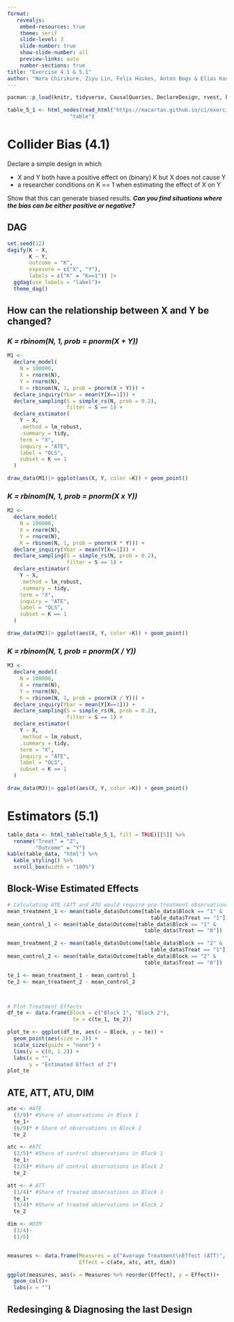 ```yaml
---
format: 
   revealjs:
    embed-resources: true
    theme: serif
    slide-level: 3
    slide-number: true
    show-slide-number: all
    preview-links: auto
    number-sections: true
title: "Exercise 4.1 & 5.1"
author: "Nora Chirikure, Ziyu Lin, Felix Hüskes, Anton Bogs & Elias Koch"
---
```

```r
pacman::p_load(knitr, tidyverse, CausalQueries, DeclareDesign, rvest, kableExtra, knitr, ggdag) #load packages

table_5_1 <- html_nodes(read_html("https://macartan.github.io/ci/exercises.html#estimation-and-inference-frequentist"), #pull data for 5.1
                    "table") 
```


# Collider Bias (4.1)
Declare a simple design in which 

- X and Y both have a positive effect on (binary) K but X does not cause Y 
- a researcher conditions on K == 1 when estimating the effect of X on Y

Show that this can generate biased results. ***Can you find situations where the bias can be either positive or negative?***

## DAG
```r
set.seed(12) 
dagify(K ~ X,
       K ~ Y,
       outcome = "K",
       exposure = c("X", "Y"),
       labels = c("K" = "K==1")) |> 
  ggdag(use_labels = "label")+
  theme_dag()
```

## How can the relationship between X and Y be changed?

###  *K = rbinom(N, 1, prob = pnorm(X + Y))*
```r
M1 <- 
  declare_model(
    N = 100000, 
    X = rnorm(N),
    Y = rnorm(N),
    K = rbinom(N, 1, prob = pnorm(X + Y))) +
  declare_inquiry(Ybar = mean(Y[X==1])) +
  declare_sampling(S = simple_rs(N, prob = 0.2), 
                   filter = S == 1) +
  declare_estimator(
    Y ~ X,
    .method = lm_robust,
    .summary = tidy,
    term = "X",
    inquiry = "ATE",
    label = "OLS",
    subset = K == 1
  )

draw_data(M1)|> ggplot(aes(X, Y, color =K)) + geom_point()
```

###  *K = rbinom(N, 1, prob = pnorm(X x Y))*
```r
M2 <- 
  declare_model(
    N = 100000, 
    X = rnorm(N),
    Y = rnorm(N),
    K = rbinom(N, 1, prob = pnorm(X * Y))) +
  declare_inquiry(Ybar = mean(Y[X==1])) +
  declare_sampling(S = simple_rs(N, prob = 0.2), 
                   filter = S == 1) +
  declare_estimator(
    Y ~ X,
    .method = lm_robust,
    .summary = tidy,
    term = "X",
    inquiry = "ATE",
    label = "OLS",
    subset = K == 1
  )

draw_data(M2)|> ggplot(aes(X, Y, color =K)) + geom_point()

```


### *K = rbinom(N, 1, prob = pnorm(X / Y))*
```r
M3 <- 
  declare_model(
    N = 100000, 
    X = rnorm(N),
    Y = rnorm(N),
    K = rbinom(N, 1, prob = pnorm(X / Y))) +
  declare_inquiry(Ybar = mean(Y[X==1])) +
  declare_sampling(S = simple_rs(N, prob = 0.2), 
                   filter = S == 1) +
  declare_estimator(
    Y ~ X,
    .method = lm_robust,
    .summary = tidy,
    term = "X",
    inquiry = "ATE",
    label = "OLS",
    subset = K == 1
  )

draw_data(M3)|> ggplot(aes(X, Y, color =K)) + geom_point()
```

# Estimators (5.1)
```r
table_data <- html_table(table_5_1, fill = TRUE)[[5]] %>%
  rename("Treat" = "Z",
         "Outcome" = "Y")
kable(table_data, "html") %>%
  kable_styling() %>%
  scroll_box(width = "100%")
```

## Block-Wise Estimated Effects
```r
# Calculating ATE (ATT and ATU would require pre-treatment observations)
mean_treatment_1 <- mean(table_data$Outcome[table_data$Block == "1" & 
                                              table_data$Treat == "1"])
mean_control_1 <- mean(table_data$Outcome[table_data$Block == "1" & 
                                            table_data$Treat == "0"])

mean_treatment_2 <- mean(table_data$Outcome[table_data$Block == "2" & 
                                              table_data$Treat == "1"])
mean_control_2 <- mean(table_data$Outcome[table_data$Block == "2" & 
                                            table_data$Treat == "0"])

te_1 <- mean_treatment_1 - mean_control_1
te_2 <- mean_treatment_2 - mean_control_2



# Plot Treatment Effects
df_te <- data.frame(Block = c("Block 1", "Block 2"),
                     te = c(te_1, te_2))

plot_te <- ggplot(df_te, aes(x = Block, y = te)) +
  geom_point(aes(size = 3)) +
  scale_size(guide = "none") +
  lims(y = c(0, 1.2)) +
  labs(x = "",
       y = "Estimated Effect of Z")
plot_te

```

## ATE, ATT, ATU, DIM
```r
ate <- #ATE
  (3/9)* #Share of observations in Block 1
  te_1+
  (6/9)* # Share of observations in Block 2
  te_2

atc <- #ATC
  (2/5)* #Share of control observations in Block 1
  te_1+
  (3/5)* #Share of control observations in Block 2
  te_2

att <- # ATT
  (1/4)* #Share of treated observations in Block 1
  te_1+
  (3/4)* #Share of treated observations in Block 2
  te_2

dim <- #DIM
  (3/4)-
  (1/5)


measures <- data.frame(Measures = c("Average Treatment\nEffect (ATT)", "Average Treatment Effect\non the Control (ATC)", "Average Treatment Effect\non the Treated (ATT)", "Difference in\nMeans (DIM)"),
                       Effect = c(ate, atc, att, dim))

ggplot(measures, aes(x = Measures %>% reorder(Effect), y = Effect))+
  geom_col()+
  labs(x = "")
```

## Redesinging & Diagnosing the last Design

